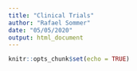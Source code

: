 ```yaml
---
title: "Clinical Trials"
author: "Rafael Sommer"
date: "05/05/2020"
output: html_document
---
```


```r
knitr::opts_chunk$set(echo = TRUE)
```


